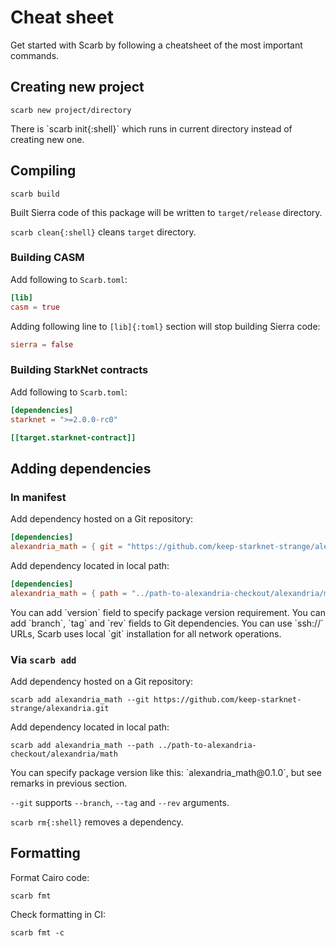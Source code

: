 
# Cheat sheet

Get started with Scarb by following a cheatsheet of the most important commands.

## Creating new project

```shell copy
scarb new project/directory
```

<Callout>
  There is `scarb init{:shell}` which runs in current directory instead of creating new
  one.
</Callout>

## Compiling

```shell copy
scarb build
```

Built Sierra code of this package will be written to `target/release` directory.

<Callout>`scarb clean{:shell}` cleans `target` directory.</Callout>

### Building CASM

Add following to `Scarb.toml`:

```toml copy
[lib]
casm = true
```

Adding following line to `[lib]{:toml}` section will stop building Sierra code:

```toml copy
sierra = false
```

### Building StarkNet contracts

Add following to `Scarb.toml`:

```toml copy
[dependencies]
starknet = ">=2.0.0-rc0"

[[target.starknet-contract]]
```

## Adding dependencies

### In manifest

Add dependency hosted on a Git repository:

```toml copy
[dependencies]
alexandria_math = { git = "https://github.com/keep-starknet-strange/alexandria.git" }
```

Add dependency located in local path:

```toml copy
[dependencies]
alexandria_math = { path = "../path-to-alexandria-checkout/alexandria/math" }
```

<Callout>
  You can add `version` field to specify package version requirement.
</Callout>

<Callout>
  You can add `branch`, `tag` and `rev` fields to Git dependencies.
</Callout>

<Callout>
  You can use `ssh://` URLs, Scarb uses local `git` installation for all network
  operations.
</Callout>

### Via `scarb add`

Add dependency hosted on a Git repository:

```shell copy
scarb add alexandria_math --git https://github.com/keep-starknet-strange/alexandria.git
```

Add dependency located in local path:

```shell copy
scarb add alexandria_math --path ../path-to-alexandria-checkout/alexandria/math
```

<Callout>
  You can specify package version like this: `alexandria_math@0.1.0`, but see
  remarks in previous section.
</Callout>

<Callout>`--git` supports `--branch`, `--tag` and `--rev` arguments.</Callout>

<Callout>`scarb rm{:shell}` removes a dependency.</Callout>

## Formatting

Format Cairo code:

```shell copy
scarb fmt
```

Check formatting in CI:

```shell copy
scarb fmt -c
```
